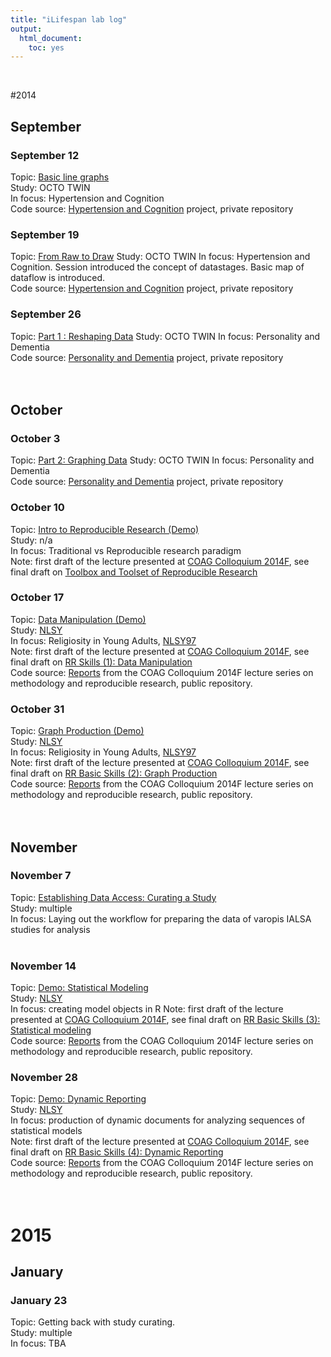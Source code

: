 ```yaml
---
title: "iLifespan lab log"
output:
  html_document:
    toc: yes
---
```

</br>  

#2014

## September

### September 12
Topic: [Basic line graphs][20140912]  
Study: OCTO TWIN  
In focus: Hypertension and Cognition   
Code source: [Hypertension and Cognition](https://github.com/IALSA/Hypertension-and-Cognition/tree/gh-pages/LabLog) project, private repository
</br>


### September 19
Topic: [From Raw to Draw][20140919] 
Study: OCTO TWIN
In focus: Hypertension and Cognition. Session introduced the concept of datastages. Basic map of dataflow is introduced.  
Code source: [Hypertension and Cognition](https://github.com/IALSA/Hypertension-and-Cognition/tree/gh-pages/LabLog) project, private repository
</br>


### September 26 
Topic: [Part 1 : Reshaping Data][20140926] 
Study: OCTO TWIN
In focus: Personality and Dementia  
Code source: [Personality and Dementia](https://github.com/IALSA/Personality-and-Dementia/tree/master/Reports/LabLog) project, private repository
</br> </br> </br>


## October

### October 3 
Topic: [Part 2: Graphing Data][20141003] 
Study: OCTO TWIN
In focus: Personality and Dementia   
Code source: [Personality and Dementia](https://github.com/IALSA/Personality-and-Dementia/tree/master/Reports/LabLog) project, private repository
</br> 


### October 10
Topic: [Intro to Reproducible Research (Demo)][20141010]  
Study: n/a  
In focus: Traditional vs Reproducible research paradigm  
Note: first draft of the lecture presented at [COAG Colloquium 2014F](http://ialsa.github.io/COAG-colloquium-2014F/), see final draft on [Toolbox and Toolset of Reproducible Research](http://ialsa.github.io/COAG-colloquium-2014F/2014-10-14-Toolbox-and-Skillset.html)
</br> 

### October 17   
Topic: [Data Manipulation (Demo)][20141017]   
Study: [NLSY](https://www.nlsinfo.org/investigator/pages/login.jsp)      
In focus: Religiosity in Young Adults, [NLSY97](https://www.nlsinfo.org/investigator/pages/login.jsp)      
Note: first draft of the lecture presented at [COAG Colloquium 2014F](http://ialsa.github.io/COAG-colloquium-2014F/), see final draft  on [RR Skills (1): Data Manipulation](http://ialsa.github.io/COAG-colloquium-2014F/2014-10-21-Data-Manipulation.html)   
Code source: [Reports](https://github.com/IALSA/COAG-colloquium-2014F/tree/LCM-sequence/Reports) from the COAG Colloquium 2014F lecture series on methodology and reproducible research, public repository.
</br> 




### October 31   
Topic: [Graph Production (Demo)][20141031]   
Study: [NLSY](https://www.nlsinfo.org/investigator/pages/login.jsp)    
In focus: Religiosity in Young Adults, [NLSY97](https://www.nlsinfo.org/investigator/pages/login.jsp)  
Note: first draft of the lecture presented at [COAG Colloquium 2014F](http://ialsa.github.io/COAG-colloquium-2014F/), see final draft  on [RR Basic Skills (2): Graph Production](http://ialsa.github.io/COAG-colloquium-2014F/2014-11-04-Producing-Graphs.html)  
Code source: [Reports](https://github.com/IALSA/COAG-colloquium-2014F/tree/LCM-sequence/Reports) from the COAG Colloquium 2014F lecture series on methodology and reproducible research, public repository.
</br> </br> </br>


## November

### November 7   
Topic: [Establishing Data Access: Curating a Study][20141107]   
Study: multiple    
In focus: Laying out the workflow for preparing the data of  varopis IALSA studies for analysis  
</br> 

### November 14   
Topic: [Demo: Statistical Modeling][20141114]   
Study: [NLSY](https://www.nlsinfo.org/investigator/pages/login.jsp)   
In focus: creating model objects in R
Note: first draft of the lecture presented at [COAG Colloquium 2014F](http://ialsa.github.io/COAG-colloquium-2014F/), see final draft  on [RR Basic Skills (3): Statistical modeling](http://ialsa.github.io/COAG-colloquium-2014F/2014-11-18-Statistical-Modeling.html)  
Code source: [Reports](https://github.com/IALSA/COAG-colloquium-2014F/tree/LCM-sequence/Reports) from the COAG Colloquium 2014F lecture series on methodology and reproducible research, public repository.
</br> 

### November 28   
Topic: [Demo: Dynamic Reporting][20141128]   
Study: [NLSY](https://www.nlsinfo.org/investigator/pages/login.jsp)  
In focus: production of dynamic documents for analyzing sequences of statistical models   
Note: first draft of the lecture presented at [COAG Colloquium 2014F](http://ialsa.github.io/COAG-colloquium-2014F/), see final draft  on [RR Basic Skills (4): Dynamic Reporting](http://ialsa.github.io/COAG-colloquium-2014F/2014-12-02-Dynamic-Reporting.html)  
Code source: [Reports](https://github.com/IALSA/COAG-colloquium-2014F/tree/LCM-sequence/Reports) from the COAG Colloquium 2014F lecture series on methodology and reproducible research, public repository.
</br> </br> </br>


# 2015 

## January

### January 23
Topic: Getting back with study curating.  
Study:  multiple  
In focus: TBA  



[20140912]:./2014-09-12-Line-graphs-OCTO.html
[20140919]:./2014-09-19-From-Raw-to-Draw.html
[20140926]:./2014-09-26-Dementia-Personality-OCTO.html
[20141003]:./2014-10-03-Dementia-Personality-OCTO-Part2.html
[20141010]:./2014-10-10-Intro-to-RR-Demo.html
[20141017]:./2014-10-21-Data-Manipulation-firstDraft.html
[20141031]:./2014-10-31-Producing-Graphs-Demo.html
[20141107]:./2014-11-07-Curating-a-Study.html
[20141114]:./2014-11-14-Statistical-Modeling-Demo.html
[20141128]:./2014-11-28-Dynamic-Reporting-Demo.html


